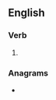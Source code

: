 ==English==

===Verb===
{{head|en|verb form}}

# {{en-third-person singular of|personalise}}

===Anagrams===
* {{anagrams|en|a=aeeilnoprsss|presessional}}